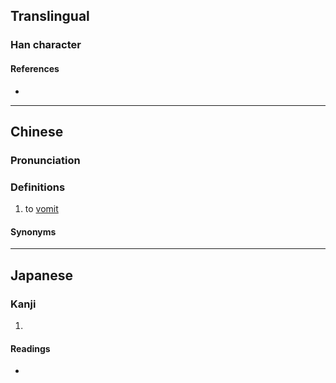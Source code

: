 {{character info/new}}
==Translingual==

===Han character===
{{Han char|rn=30|rad=口|as=06|sn=9|four=|canj=RKB|ids=⿰口有}}

====References====
* {{Han ref|kx=0189.100|dkj=03597|dj=0408.150|hdz=10613.090|uh=54CA|ud=21706}}

----

==Chinese==
{{zh-forms}}

===Pronunciation===
{{zh-pron
|m=yù,yòu
|m-s=
|dg=
|c=
|c-t=
|g=
|h=pfs=
|j=
|md=é̤h
|mn=
|mn-t=
|w=
|x=
|mc=y
|oc=y
|cat=n
}}

===Definitions===
{{zh-hanzi}}

# {{lb|zh|literary|or|Min Dong}} to [[vomit]]

====Synonyms====
{{zh-dial|嘔吐}}

----

==Japanese==

===Kanji===
{{ja-kanji|grade=|rs=口06}}

# {{defn|lang=ja|sort=口06}}

====Readings====
* {{ja-readings|on=[[いく]] (iku)|kun=[[はく]] (haku)}}